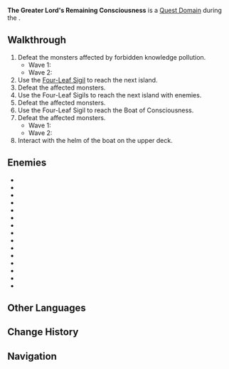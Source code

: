 {{Domain Infobox
|image        = Domain The Greater Lord's Remaining Consciousness.png
|type         = Quest
|description  = Story Review:<br /><br />You and Nahida successfully prevented the Akademiya's god-creation plan. With the Electro Gnosis in hand, you see where your hope of saving Irminsul lies...
|region       = Sumeru
|subregion    = Dharma Forest
|area         = Avidya Forest
|subarea      = Sumeru City
|requiredAR   = 35
|recLevel     = WL-dependent
|quest        = Where the Boat of Consciousness Lies
|quest_type   = Archon
}}
'''The Greater Lord's Remaining Consciousness''' is a [[Quest Domain]] during the {{Quest|Where the Boat of Consciousness Lies}}.

==Walkthrough==
# Defeat the monsters affected by forbidden knowledge pollution.
#* Wave 1: {{Enemy List|Pyro Slime*2;Hilichurl Fighter*2;Pyro Hilichurl Shooter}}
#* Wave 2: {{Enemy List|Rock Shieldwall Mitachurl;Large Pyro Slime;Anemo Samachurl;Electro Hilichurl Shooter}}
# Use the [[Four-Leaf Sigil]] to reach the next island.
# Defeat the affected monsters. {{Enemy List|Rockfond Rifthound;Rockfond Rifthound Whelp*2}}
# Use the Four-Leaf Sigils to reach the next island with enemies.
# Defeat the affected monsters. {{Enemy List|Hilichurl Grenadier*2;Electro Samachurl}}
# Use the Four-Leaf Sigil to reach the Boat of Consciousness.
# Defeat the affected monsters.
#* Wave 1: {{Enemy List|Electro Slime*2;Pyro Hilichurl Shooter*2;Dendro Samachurl;Blazing Axe Mitachurl}}
#* Wave 2: {{Enemy List|Hilichurl Grenadier*2;Thunderhelm Lawachurl}}
# Interact with the helm of the boat on the upper deck.

==Enemies==
* {{Enemy|Pyro Slime}}
* {{Enemy|Large Pyro Slime}}
* {{Enemy|Electro Slime}}
* {{Enemy|Hilichurl Fighter}}
* {{Enemy|Pyro Hilichurl Shooter}}
* {{Enemy|Hilichurl Grenadier}}
* {{Enemy|Electro Hilichurl Shooter}}
* {{Enemy|Anemo Samachurl}}
* {{Enemy|Dendro Samachurl}}
* {{Enemy|Electro Samachurl}}
* {{Enemy|Rock Shieldwall Mitachurl}}
* {{Enemy|Blazing Axe Mitachurl}}
* {{Enemy|Thunderhelm Lawachurl}}
* {{Enemy|Rockfond Rifthound}}
* {{Enemy|Rockfond Rifthound Whelp}}
<!--
==Video Guides==
{{EVT
|video1   = 
|caption1 = 
}}
-->
==Other Languages==
{{Other Languages
|en      = The Greater Lord's Remaining Consciousness
|zhs     = 大慈树王的残留意识
|zhs_rm  = Dà-Císhùwáng de Cánliú Yìshi
|zht     = 大慈樹王的殘留意識
|zht_rm  = Dà-Císhùwáng de Cánliú Yìshì
|zh_tl   = 
|ja      = マハールッカデヴァータの残留意識
|ja_rm   = Mahaa Rukkadevaata no Zanryuu Ishiki
|ja_tl   = 
|ko      = 위대한 룩카데바타의 남은 의식
|ko_rm   = Widaehan Ruk'kadebata-ui Nameun Uisik
|ko_tl   = Great Rukkhadevata's Remaining Consciousness
|es      = Consciencia remanente de la Reina Mayor Rukkhadevata
|es_tl   = Remnant Consciousness of the Greater Queen Rukkhadevata
|fr      = Conscience restante de la Molrani
|fr_tl   = Remaining Consciousness of the {{tt|Greater Lord|lit. Molrani}}
|ru      = Остатки сознания великой властительницы Руккхадеваты
|ru_tl   = The Greater Lord's Remnants of Consciousness
|th      = จิตสำนึกที่หลงเหลือของท่านหญิง Rukkhadevata ผู้ยิ่งใหญ่...
|th_rm   = 
|th_tl   = 
|vi      = Ý Thức Còn Sót Lại Của Đại Vương Rukkhadevata
|vi_tl   = 
|de      = Verbleibendes Bewusstsein der Höheren Herrin Rukkhadevata
|de_tl   = Remaining Consciousness of Higher Lady Rukkhadevata
|id      = Sisa Kesadaran Greater Lord Rukkhadevata
|id_tl   = Greater Lord Rukkhadevata's Remaining Consciousness
|pt      = Resquício de consciência de Lorde Maior Rukkhadevata
|pt_tl   = 
|tr      = Mahadevi'nin Kalan Bilinci
|tr_tl   = 
|it      = La coscienza residua di Sua Eccellenza Maggiore
|it_tl   = 
}}

==Change History==
{{Change History|3.2}}

==Navigation==
{{Domain Navbox|Temporary}}